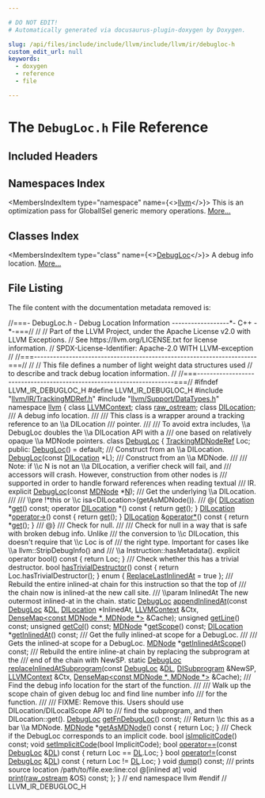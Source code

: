 ```yaml
---

# DO NOT EDIT!
# Automatically generated via docusaurus-plugin-doxygen by Doxygen.

slug: /api/files/include/include/llvm/include/llvm/ir/debugloc-h
custom_edit_url: null
keywords:
  - doxygen
  - reference
  - file

---
```





# The `DebugLoc.h` File Reference

<DoxygenPage pluginConfig={pluginConfig}>



## Included Headers

<IncludesList>
<IncludesListItem
  filePath="llvm/IR/TrackingMDRef.h"
  permalink="/docs/api/files/include/include/llvm/include/llvm/ir/trackingmdref-h"
  isLocal="true" />
<IncludesListItem
  filePath="llvm/Support/DataTypes.h"
  permalink="/docs/api/files/include/include/llvm/include/llvm/support/datatypes-h"
  isLocal="true" />
</IncludesList>

## Namespaces Index

<MembersIndex>

<MembersIndexItem
  type="namespace"
  name={<><a href="/docs/api/namespaces/llvm">llvm</a></>}>
This is an optimization pass for GlobalISel generic memory operations. <a href="/docs/api/namespaces/llvm/#details">More...</a>
</MembersIndexItem>

</MembersIndex>

## Classes Index

<MembersIndex>

<MembersIndexItem
  type="class"
  name={<><a href="/docs/api/classes/llvm/debugloc">DebugLoc</a></>}>
A debug info location. <a href="/docs/api/classes/llvm/debugloc/#details">More...</a>
</MembersIndexItem>

</MembersIndex>


## File Listing

The file content with the documentation metadata removed is:

<ProgramListing>

<Link id="l00001" /><CodeLine lineNumber="1"><span class="doxyHighlightComment">//===- DebugLoc.h - Debug Location Information ------------------&#42;- C++ -&#42;-===//</span></CodeLine>
<Link id="l00002" /><CodeLine lineNumber="2"><span class="doxyHighlightComment">//</span></CodeLine>
<Link id="l00003" /><CodeLine lineNumber="3"><span class="doxyHighlightComment">// Part of the LLVM Project, under the Apache License v2.0 with LLVM Exceptions.</span></CodeLine>
<Link id="l00004" /><CodeLine lineNumber="4"><span class="doxyHighlightComment">// See https://llvm.org/LICENSE.txt for license information.</span></CodeLine>
<Link id="l00005" /><CodeLine lineNumber="5"><span class="doxyHighlightComment">// SPDX-License-Identifier: Apache-2.0 WITH LLVM-exception</span></CodeLine>
<Link id="l00006" /><CodeLine lineNumber="6"><span class="doxyHighlightComment">//</span></CodeLine>
<Link id="l00007" /><CodeLine lineNumber="7"><span class="doxyHighlightComment">//===----------------------------------------------------------------------===//</span></CodeLine>
<Link id="l00008" /><CodeLine lineNumber="8"><span class="doxyHighlightComment">//</span></CodeLine>
<Link id="l00009" /><CodeLine lineNumber="9"><span class="doxyHighlightComment">// This file defines a number of light weight data structures used</span></CodeLine>
<Link id="l00010" /><CodeLine lineNumber="10"><span class="doxyHighlightComment">// to describe and track debug location information.</span></CodeLine>
<Link id="l00011" /><CodeLine lineNumber="11"><span class="doxyHighlightComment">//</span></CodeLine>
<Link id="l00012" /><CodeLine lineNumber="12"><span class="doxyHighlightComment">//===----------------------------------------------------------------------===//</span></CodeLine>
<Link id="l00013" /><CodeLine lineNumber="13"></CodeLine>
<Link id="l00014" /><CodeLine lineNumber="14"><span class="doxyHighlightPreprocessor">#ifndef LLVM&#95;IR&#95;DEBUGLOC&#95;H</span></CodeLine>
<Link id="l00015" /><CodeLine lineNumber="15"><span class="doxyHighlightPreprocessor">#define LLVM&#95;IR&#95;DEBUGLOC&#95;H</span></CodeLine>
<Link id="l00016" /><CodeLine lineNumber="16"></CodeLine>
<Link id="l00017" /><CodeLine lineNumber="17"><span class="doxyHighlightPreprocessor">#include &quot;<a href="/docs/api/files/include/include/llvm/include/llvm/ir/trackingmdref-h">llvm/IR/TrackingMDRef.h</a>&quot;</span></CodeLine>
<Link id="l00018" /><CodeLine lineNumber="18"><span class="doxyHighlightPreprocessor">#include &quot;<a href="/docs/api/files/include/include/llvm/include/llvm/support/datatypes-h">llvm/Support/DataTypes.h</a>&quot;</span></CodeLine>
<Link id="l00019" /><CodeLine lineNumber="19"></CodeLine>
<Link id="l00020" /><CodeLine lineNumber="20"><span class="doxyHighlightKeyword">namespace </span><span class="doxyHighlight"><a href="/docs/api/namespaces/llvm">llvm</a> &#123;</span></CodeLine>
<Link id="l00021" /><CodeLine lineNumber="21"></CodeLine>
<Link id="l00022" /><CodeLine lineNumber="22"><span class="doxyHighlight">  </span><span class="doxyHighlightKeyword">class </span><span class="doxyHighlight"><a href="/docs/api/classes/llvm/llvmcontext">LLVMContext</a>;</span></CodeLine>
<Link id="l00023" /><CodeLine lineNumber="23"><span class="doxyHighlight">  </span><span class="doxyHighlightKeyword">class </span><span class="doxyHighlight"><a href="/docs/api/classes/llvm/raw-ostream">raw&#95;ostream</a>;</span></CodeLine>
<Link id="l00024" /><CodeLine lineNumber="24"><span class="doxyHighlight">  </span><span class="doxyHighlightKeyword">class </span><span class="doxyHighlight"><a href="/docs/api/classes/llvm/dilocation">DILocation</a>;</span></CodeLine>
<Link id="l00025" /><CodeLine lineNumber="25"></CodeLine>
<Link id="l00026" /><CodeLine lineNumber="26"><span class="doxyHighlightComment">  /// A debug info location.</span></CodeLine>
<Link id="l00027" /><CodeLine lineNumber="27"><span class="doxyHighlightComment">  ///</span></CodeLine>
<Link id="l00028" /><CodeLine lineNumber="28"><span class="doxyHighlightComment">  /// This class is a wrapper around a tracking reference to an \\a DILocation</span></CodeLine>
<Link id="l00029" /><CodeLine lineNumber="29"><span class="doxyHighlightComment">  /// pointer.</span></CodeLine>
<Link id="l00030" /><CodeLine lineNumber="30"><span class="doxyHighlightComment">  ///</span></CodeLine>
<Link id="l00031" /><CodeLine lineNumber="31"><span class="doxyHighlightComment">  /// To avoid extra includes, \\a DebugLoc doubles the \\a DILocation API with a</span></CodeLine>
<Link id="l00032" /><CodeLine lineNumber="32"><span class="doxyHighlightComment">  /// one based on relatively opaque \\a MDNode pointers.</span></CodeLine>
<Link id="l00033" /><CodeLine lineNumber="33" lineLink="/docs/api/classes/llvm/debugloc"><span class="doxyHighlight">  </span><span class="doxyHighlightKeyword">class </span><span class="doxyHighlight"><a href="/docs/api/classes/llvm/debugloc/#a37616eb7c1e47f6df05f3fdbdc09552a">DebugLoc</a> &#123;</span></CodeLine>
<Link id="l00034" /><CodeLine lineNumber="34"><span class="doxyHighlight">    <a href="/docs/api/namespaces/llvm/#a0b32d680d9bfed0636f7297d89583e27">TrackingMDNodeRef</a> Loc;</span></CodeLine>
<Link id="l00035" /><CodeLine lineNumber="35"></CodeLine>
<Link id="l00036" /><CodeLine lineNumber="36"><span class="doxyHighlight">  </span><span class="doxyHighlightKeyword">public</span><span class="doxyHighlight">:</span></CodeLine>
<Link id="l00037" /><CodeLine lineNumber="37" lineLink="/docs/api/classes/llvm/debugloc/#a37616eb7c1e47f6df05f3fdbdc09552a"><span class="doxyHighlight">    <a href="/docs/api/classes/llvm/debugloc/#a37616eb7c1e47f6df05f3fdbdc09552a">DebugLoc</a>() = </span><span class="doxyHighlightKeywordFlow">default</span><span class="doxyHighlight">;</span></CodeLine>
<Link id="l00038" /><CodeLine lineNumber="38"></CodeLine>
<Link id="l00039" /><CodeLine lineNumber="39"><span class="doxyHighlightComment">    /// Construct from an \\a DILocation.</span></CodeLine>
<Link id="l00040" /><CodeLine lineNumber="40"><span class="doxyHighlight">    <a href="/docs/api/classes/llvm/debugloc/#a37616eb7c1e47f6df05f3fdbdc09552a">DebugLoc</a>(</span><span class="doxyHighlightKeyword">const</span><span class="doxyHighlight"> <a href="/docs/api/classes/llvm/dilocation">DILocation</a> &#42;L);</span></CodeLine>
<Link id="l00041" /><CodeLine lineNumber="41"></CodeLine>
<Link id="l00042" /><CodeLine lineNumber="42"><span class="doxyHighlightComment">    /// Construct from an \\a MDNode.</span></CodeLine>
<Link id="l00043" /><CodeLine lineNumber="43"><span class="doxyHighlightComment">    ///</span></CodeLine>
<Link id="l00044" /><CodeLine lineNumber="44"><span class="doxyHighlightComment">    /// Note: if \\c N is not an \\a DILocation, a verifier check will fail, and</span></CodeLine>
<Link id="l00045" /><CodeLine lineNumber="45"><span class="doxyHighlightComment">    /// accessors will crash.  However, construction from other nodes is</span></CodeLine>
<Link id="l00046" /><CodeLine lineNumber="46"><span class="doxyHighlightComment">    /// supported in order to handle forward references when reading textual</span></CodeLine>
<Link id="l00047" /><CodeLine lineNumber="47"><span class="doxyHighlightComment">    /// IR.</span></CodeLine>
<Link id="l00048" /><CodeLine lineNumber="48"><span class="doxyHighlight">    </span><span class="doxyHighlightKeyword">explicit</span><span class="doxyHighlight"> <a href="/docs/api/classes/llvm/debugloc/#a37616eb7c1e47f6df05f3fdbdc09552a">DebugLoc</a>(</span><span class="doxyHighlightKeyword">const</span><span class="doxyHighlight"> <a href="/docs/api/classes/llvm/mdnode">MDNode</a> &#42;<a href="/docs/api/files/lib/lib/support/regcomp-c/#a0240ac851181b84ac374872dc5434ee4">N</a>);</span></CodeLine>
<Link id="l00049" /><CodeLine lineNumber="49"></CodeLine>
<Link id="l00050" /><CodeLine lineNumber="50"><span class="doxyHighlightComment">    /// Get the underlying \\a DILocation.</span></CodeLine>
<Link id="l00051" /><CodeLine lineNumber="51"><span class="doxyHighlightComment">    ///</span></CodeLine>
<Link id="l00052" /><CodeLine lineNumber="52"><span class="doxyHighlightComment">    /// \\pre !&#42;this or \\c isa&lt;DILocation&gt;(getAsMDNode()).</span></CodeLine>
<Link id="l00053" /><CodeLine lineNumber="53"><span class="doxyHighlightComment">    /// @&#123;</span></CodeLine>
<Link id="l00054" /><CodeLine lineNumber="54"><span class="doxyHighlight">    <a href="/docs/api/classes/llvm/dilocation">DILocation</a> &#42;<a href="/docs/api/classes/llvm/debugloc/#a4ff1bb484be62f8dac94fc087f72f524">get</a>() </span><span class="doxyHighlightKeyword">const</span><span class="doxyHighlight">;</span></CodeLine>
<Link id="l00055" /><CodeLine lineNumber="55" lineLink="/docs/api/classes/llvm/debugloc/#aed2c46114adcf9712ee8de82d9fdf960"><span class="doxyHighlight">    </span><span class="doxyHighlightKeyword">operator</span><span class="doxyHighlight"> <a href="/docs/api/classes/llvm/dilocation">DILocation</a> &#42;() </span><span class="doxyHighlightKeyword">const</span><span class="doxyHighlight"> &#123; </span><span class="doxyHighlightKeywordFlow">return</span><span class="doxyHighlight"> <a href="/docs/api/classes/llvm/debugloc/#a4ff1bb484be62f8dac94fc087f72f524">get</a>(); &#125;</span></CodeLine>
<Link id="l00056" /><CodeLine lineNumber="56" lineLink="/docs/api/classes/llvm/debugloc/#a6ac1684510e43a52a597a7a82fe797b8"><span class="doxyHighlight">    <a href="/docs/api/classes/llvm/dilocation">DILocation</a> &#42;<a href="/docs/api/classes/llvm/debugloc/#a6ac1684510e43a52a597a7a82fe797b8">operator-&gt;</a>()</span><span class="doxyHighlightKeyword"> const </span><span class="doxyHighlight">&#123; </span><span class="doxyHighlightKeywordFlow">return</span><span class="doxyHighlight"> <a href="/docs/api/classes/llvm/debugloc/#a4ff1bb484be62f8dac94fc087f72f524">get</a>(); &#125;</span></CodeLine>
<Link id="l00057" /><CodeLine lineNumber="57" lineLink="/docs/api/classes/llvm/debugloc/#a1200bd5d7fdbfe5f35b2d1d00d08f8b3"><span class="doxyHighlight">    <a href="/docs/api/classes/llvm/dilocation">DILocation</a> &amp;<a href="/docs/api/classes/llvm/debugloc/#a1200bd5d7fdbfe5f35b2d1d00d08f8b3">operator&#42;</a>()</span><span class="doxyHighlightKeyword"> const </span><span class="doxyHighlight">&#123; </span><span class="doxyHighlightKeywordFlow">return</span><span class="doxyHighlight"> &#42;<a href="/docs/api/classes/llvm/debugloc/#a4ff1bb484be62f8dac94fc087f72f524">get</a>(); &#125;</span></CodeLine>
<Link id="l00058" /><CodeLine lineNumber="58"><span class="doxyHighlightComment">    /// @&#125;</span></CodeLine>
<Link id="l00059" /><CodeLine lineNumber="59"></CodeLine>
<Link id="l00060" /><CodeLine lineNumber="60"><span class="doxyHighlightComment">    /// Check for null.</span></CodeLine>
<Link id="l00061" /><CodeLine lineNumber="61"><span class="doxyHighlightComment">    ///</span></CodeLine>
<Link id="l00062" /><CodeLine lineNumber="62"><span class="doxyHighlightComment">    /// Check for null in a way that is safe with broken debug info.  Unlike</span></CodeLine>
<Link id="l00063" /><CodeLine lineNumber="63"><span class="doxyHighlightComment">    /// the conversion to \\c DILocation, this doesn&#39;t require that \\c Loc is of</span></CodeLine>
<Link id="l00064" /><CodeLine lineNumber="64"><span class="doxyHighlightComment">    /// the right type.  Important for cases like \\a llvm::StripDebugInfo() and</span></CodeLine>
<Link id="l00065" /><CodeLine lineNumber="65"><span class="doxyHighlightComment">    /// \\a Instruction::hasMetadata().</span></CodeLine>
<Link id="l00066" /><CodeLine lineNumber="66" lineLink="/docs/api/classes/llvm/debugloc/#ad3d3e352271b660741f403e60c732b71"><span class="doxyHighlight">    </span><span class="doxyHighlightKeyword">explicit</span><span class="doxyHighlight"> </span><span class="doxyHighlightKeyword">operator</span><span class="doxyHighlight"> bool()</span><span class="doxyHighlightKeyword"> const </span><span class="doxyHighlight">&#123; </span><span class="doxyHighlightKeywordFlow">return</span><span class="doxyHighlight"> Loc; &#125;</span></CodeLine>
<Link id="l00067" /><CodeLine lineNumber="67"></CodeLine>
<Link id="l00068" /><CodeLine lineNumber="68"><span class="doxyHighlightComment">    /// Check whether this has a trivial destructor.</span></CodeLine>
<Link id="l00069" /><CodeLine lineNumber="69" lineLink="/docs/api/classes/llvm/debugloc/#a6fb007484ca0f8415aaa6ef6c1677c5f"><span class="doxyHighlight">    </span><span class="doxyHighlightKeywordType">bool</span><span class="doxyHighlight"> <a href="/docs/api/classes/llvm/debugloc/#a6fb007484ca0f8415aaa6ef6c1677c5f">hasTrivialDestructor</a>()</span><span class="doxyHighlightKeyword"> const </span><span class="doxyHighlight">&#123; </span><span class="doxyHighlightKeywordFlow">return</span><span class="doxyHighlight"> Loc.hasTrivialDestructor(); &#125;</span></CodeLine>
<Link id="l00070" /><CodeLine lineNumber="70"></CodeLine>
<Link id="l00071" /><CodeLine lineNumber="71" lineLink="/docs/api/classes/llvm/debugloc/#a7eeeeeb14850f63e377665e7d7c8cc39a2137f764d798f38e1d212649748140e8"><span class="doxyHighlight">    </span><span class="doxyHighlightKeyword">enum</span><span class="doxyHighlight"> &#123; <a href="/docs/api/classes/llvm/debugloc/#a7eeeeeb14850f63e377665e7d7c8cc39a2137f764d798f38e1d212649748140e8">ReplaceLastInlinedAt</a> = </span><span class="doxyHighlightKeyword">true</span><span class="doxyHighlight"> &#125;;</span></CodeLine>
<Link id="l00072" /><CodeLine lineNumber="72"><span class="doxyHighlightComment">    /// Rebuild the entire inlined-at chain for this instruction so that the top of</span></CodeLine>
<Link id="l00073" /><CodeLine lineNumber="73"><span class="doxyHighlightComment">    /// the chain now is inlined-at the new call site.</span></CodeLine>
<Link id="l00074" /><CodeLine lineNumber="74"><span class="doxyHighlightComment">    /// \\param   InlinedAt    The new outermost inlined-at in the chain.</span></CodeLine>
<Link id="l00075" /><CodeLine lineNumber="75"><span class="doxyHighlight">    </span><span class="doxyHighlightKeyword">static</span><span class="doxyHighlight"> <a href="/docs/api/classes/llvm/debugloc">DebugLoc</a> <a href="/docs/api/classes/llvm/debugloc/#a55acf718f2931a7050c4ed39eb0434e7">appendInlinedAt</a>(</span><span class="doxyHighlightKeyword">const</span><span class="doxyHighlight"> <a href="/docs/api/classes/llvm/debugloc">DebugLoc</a> &amp;<a href="/docs/api/files/lib/lib/target/lib/target/arm/armslshardening-cpp/#ad467c4ab9119043f9b7750ab986be61a">DL</a>, <a href="/docs/api/classes/llvm/dilocation">DILocation</a> &#42;InlinedAt,</span></CodeLine>
<Link id="l00076" /><CodeLine lineNumber="76"><span class="doxyHighlight">                                    <a href="/docs/api/classes/llvm/llvmcontext">LLVMContext</a> &amp;Ctx,</span></CodeLine>
<Link id="l00077" /><CodeLine lineNumber="77"><span class="doxyHighlight">                                    <a href="/docs/api/classes/llvm/densemap">DenseMap&lt;const MDNode &#42;, MDNode &#42;&gt;</a> &amp;Cache);</span></CodeLine>
<Link id="l00078" /><CodeLine lineNumber="78"></CodeLine>
<Link id="l00079" /><CodeLine lineNumber="79"><span class="doxyHighlight">    </span><span class="doxyHighlightKeywordType">unsigned</span><span class="doxyHighlight"> <a href="/docs/api/classes/llvm/debugloc/#a427c256af834975c7869ad28fac00563">getLine</a>() </span><span class="doxyHighlightKeyword">const</span><span class="doxyHighlight">;</span></CodeLine>
<Link id="l00080" /><CodeLine lineNumber="80"><span class="doxyHighlight">    </span><span class="doxyHighlightKeywordType">unsigned</span><span class="doxyHighlight"> <a href="/docs/api/classes/llvm/debugloc/#a98eca4d65070b40322af34cf08842d8c">getCol</a>() </span><span class="doxyHighlightKeyword">const</span><span class="doxyHighlight">;</span></CodeLine>
<Link id="l00081" /><CodeLine lineNumber="81"><span class="doxyHighlight">    <a href="/docs/api/classes/llvm/mdnode">MDNode</a> &#42;<a href="/docs/api/classes/llvm/debugloc/#a51e7213ee467c71c8feec9ff30a580bd">getScope</a>() </span><span class="doxyHighlightKeyword">const</span><span class="doxyHighlight">;</span></CodeLine>
<Link id="l00082" /><CodeLine lineNumber="82"><span class="doxyHighlight">    <a href="/docs/api/classes/llvm/dilocation">DILocation</a> &#42;<a href="/docs/api/classes/llvm/debugloc/#ada0b6f3c53a53b7274e7aeb23eeab5a8">getInlinedAt</a>() </span><span class="doxyHighlightKeyword">const</span><span class="doxyHighlight">;</span></CodeLine>
<Link id="l00083" /><CodeLine lineNumber="83"></CodeLine>
<Link id="l00084" /><CodeLine lineNumber="84"><span class="doxyHighlightComment">    /// Get the fully inlined-at scope for a DebugLoc.</span></CodeLine>
<Link id="l00085" /><CodeLine lineNumber="85"><span class="doxyHighlightComment">    ///</span></CodeLine>
<Link id="l00086" /><CodeLine lineNumber="86"><span class="doxyHighlightComment">    /// Gets the inlined-at scope for a DebugLoc.</span></CodeLine>
<Link id="l00087" /><CodeLine lineNumber="87"><span class="doxyHighlight">    <a href="/docs/api/classes/llvm/mdnode">MDNode</a> &#42;<a href="/docs/api/classes/llvm/debugloc/#af881dfbb1a3f3e64fc9a8eea04be04bc">getInlinedAtScope</a>() </span><span class="doxyHighlightKeyword">const</span><span class="doxyHighlight">;</span></CodeLine>
<Link id="l00088" /><CodeLine lineNumber="88"></CodeLine>
<Link id="l00089" /><CodeLine lineNumber="89"><span class="doxyHighlightComment">    /// Rebuild the entire inline-at chain by replacing the subprogram at the</span></CodeLine>
<Link id="l00090" /><CodeLine lineNumber="90"><span class="doxyHighlightComment">    /// end of the chain with NewSP.</span></CodeLine>
<Link id="l00091" /><CodeLine lineNumber="91"><span class="doxyHighlight">    </span><span class="doxyHighlightKeyword">static</span><span class="doxyHighlight"> <a href="/docs/api/classes/llvm/debugloc">DebugLoc</a></span></CodeLine>
<Link id="l00092" /><CodeLine lineNumber="92"><span class="doxyHighlight">    <a href="/docs/api/classes/llvm/debugloc/#aac09dfae0aafa3f07db67a5813f454ae">replaceInlinedAtSubprogram</a>(</span><span class="doxyHighlightKeyword">const</span><span class="doxyHighlight"> <a href="/docs/api/classes/llvm/debugloc">DebugLoc</a> &amp;<a href="/docs/api/files/lib/lib/target/lib/target/arm/armslshardening-cpp/#ad467c4ab9119043f9b7750ab986be61a">DL</a>, <a href="/docs/api/classes/llvm/disubprogram">DISubprogram</a> &amp;NewSP,</span></CodeLine>
<Link id="l00093" /><CodeLine lineNumber="93"><span class="doxyHighlight">                               <a href="/docs/api/classes/llvm/llvmcontext">LLVMContext</a> &amp;Ctx,</span></CodeLine>
<Link id="l00094" /><CodeLine lineNumber="94"><span class="doxyHighlight">                               <a href="/docs/api/classes/llvm/densemap">DenseMap&lt;const MDNode &#42;, MDNode &#42;&gt;</a> &amp;Cache);</span></CodeLine>
<Link id="l00095" /><CodeLine lineNumber="95"></CodeLine>
<Link id="l00096" /><CodeLine lineNumber="96"><span class="doxyHighlightComment">    /// Find the debug info location for the start of the function.</span></CodeLine>
<Link id="l00097" /><CodeLine lineNumber="97"><span class="doxyHighlightComment">    ///</span></CodeLine>
<Link id="l00098" /><CodeLine lineNumber="98"><span class="doxyHighlightComment">    /// Walk up the scope chain of given debug loc and find line number info</span></CodeLine>
<Link id="l00099" /><CodeLine lineNumber="99"><span class="doxyHighlightComment">    /// for the function.</span></CodeLine>
<Link id="l00100" /><CodeLine lineNumber="100"><span class="doxyHighlightComment">    ///</span></CodeLine>
<Link id="l00101" /><CodeLine lineNumber="101"><span class="doxyHighlightComment">    /// FIXME: Remove this.  Users should use DILocation/DILocalScope API to</span></CodeLine>
<Link id="l00102" /><CodeLine lineNumber="102"><span class="doxyHighlightComment">    /// find the subprogram, and then DILocation::get().</span></CodeLine>
<Link id="l00103" /><CodeLine lineNumber="103"><span class="doxyHighlight">    <a href="/docs/api/classes/llvm/debugloc">DebugLoc</a> <a href="/docs/api/classes/llvm/debugloc/#a4bccb0979d1d30e83fe142ac7fb4747b">getFnDebugLoc</a>() </span><span class="doxyHighlightKeyword">const</span><span class="doxyHighlight">;</span></CodeLine>
<Link id="l00104" /><CodeLine lineNumber="104"></CodeLine>
<Link id="l00105" /><CodeLine lineNumber="105"><span class="doxyHighlightComment">    /// Return \\c this as a bar \\a MDNode.</span></CodeLine>
<Link id="l00106" /><CodeLine lineNumber="106" lineLink="/docs/api/classes/llvm/debugloc/#a942ba74e5c32ec1b9471e80c2c826b5d"><span class="doxyHighlight">    <a href="/docs/api/classes/llvm/mdnode">MDNode</a> &#42;<a href="/docs/api/classes/llvm/debugloc/#a942ba74e5c32ec1b9471e80c2c826b5d">getAsMDNode</a>()</span><span class="doxyHighlightKeyword"> const </span><span class="doxyHighlight">&#123; </span><span class="doxyHighlightKeywordFlow">return</span><span class="doxyHighlight"> Loc; &#125;</span></CodeLine>
<Link id="l00107" /><CodeLine lineNumber="107"></CodeLine>
<Link id="l00108" /><CodeLine lineNumber="108"><span class="doxyHighlightComment">    /// Check if the DebugLoc corresponds to an implicit code.</span></CodeLine>
<Link id="l00109" /><CodeLine lineNumber="109"><span class="doxyHighlight">    </span><span class="doxyHighlightKeywordType">bool</span><span class="doxyHighlight"> <a href="/docs/api/classes/llvm/debugloc/#aadbe78e14e88b07caba251af5db4a042">isImplicitCode</a>() </span><span class="doxyHighlightKeyword">const</span><span class="doxyHighlight">;</span></CodeLine>
<Link id="l00110" /><CodeLine lineNumber="110"><span class="doxyHighlight">    </span><span class="doxyHighlightKeywordType">void</span><span class="doxyHighlight"> <a href="/docs/api/classes/llvm/debugloc/#a04abc02eae5231190e32453a72d4b2bf">setImplicitCode</a>(</span><span class="doxyHighlightKeywordType">bool</span><span class="doxyHighlight"> ImplicitCode);</span></CodeLine>
<Link id="l00111" /><CodeLine lineNumber="111"></CodeLine>
<Link id="l00112" /><CodeLine lineNumber="112" lineLink="/docs/api/classes/llvm/debugloc/#a2cb50ce12d811af2fa69805ee80107d6"><span class="doxyHighlight">    </span><span class="doxyHighlightKeywordType">bool</span><span class="doxyHighlight"> <a href="/docs/api/classes/llvm/debugloc/#a2cb50ce12d811af2fa69805ee80107d6">operator==</a>(</span><span class="doxyHighlightKeyword">const</span><span class="doxyHighlight"> <a href="/docs/api/classes/llvm/debugloc/#a37616eb7c1e47f6df05f3fdbdc09552a">DebugLoc</a> &amp;<a href="/docs/api/files/lib/lib/target/lib/target/arm/armslshardening-cpp/#ad467c4ab9119043f9b7750ab986be61a">DL</a>)</span><span class="doxyHighlightKeyword"> const </span><span class="doxyHighlight">&#123; </span><span class="doxyHighlightKeywordFlow">return</span><span class="doxyHighlight"> Loc == <a href="/docs/api/files/lib/lib/target/lib/target/arm/armslshardening-cpp/#ad467c4ab9119043f9b7750ab986be61a">DL</a>.Loc; &#125;</span></CodeLine>
<Link id="l00113" /><CodeLine lineNumber="113" lineLink="/docs/api/classes/llvm/debugloc/#ae6959176362102af9a136a5415d74426"><span class="doxyHighlight">    </span><span class="doxyHighlightKeywordType">bool</span><span class="doxyHighlight"> <a href="/docs/api/classes/llvm/debugloc/#ae6959176362102af9a136a5415d74426">operator!=</a>(</span><span class="doxyHighlightKeyword">const</span><span class="doxyHighlight"> <a href="/docs/api/classes/llvm/debugloc/#a37616eb7c1e47f6df05f3fdbdc09552a">DebugLoc</a> &amp;<a href="/docs/api/files/lib/lib/target/lib/target/arm/armslshardening-cpp/#ad467c4ab9119043f9b7750ab986be61a">DL</a>)</span><span class="doxyHighlightKeyword"> const </span><span class="doxyHighlight">&#123; </span><span class="doxyHighlightKeywordFlow">return</span><span class="doxyHighlight"> Loc != <a href="/docs/api/files/lib/lib/target/lib/target/arm/armslshardening-cpp/#ad467c4ab9119043f9b7750ab986be61a">DL</a>.Loc; &#125;</span></CodeLine>
<Link id="l00114" /><CodeLine lineNumber="114"></CodeLine>
<Link id="l00115" /><CodeLine lineNumber="115"><span class="doxyHighlight">    </span><span class="doxyHighlightKeywordType">void</span><span class="doxyHighlight"> <a href="/docs/api/classes/llvm/debugloc/#abf018edd9aec8ba5434e17d10f64d8cd">dump</a>() </span><span class="doxyHighlightKeyword">const</span><span class="doxyHighlight">;</span></CodeLine>
<Link id="l00116" /><CodeLine lineNumber="116"></CodeLine>
<Link id="l00117" /><CodeLine lineNumber="117"><span class="doxyHighlightComment">    /// prints source location /path/to/file.exe:line:col @&#91;inlined at&#93;</span></CodeLine>
<Link id="l00118" /><CodeLine lineNumber="118"><span class="doxyHighlight">    </span><span class="doxyHighlightKeywordType">void</span><span class="doxyHighlight"> <a href="/docs/api/classes/llvm/debugloc/#a88cd5f78395c5eb2c7b155df2c149bd8">print</a>(<a href="/docs/api/classes/llvm/raw-ostream">raw&#95;ostream</a> &amp;OS) </span><span class="doxyHighlightKeyword">const</span><span class="doxyHighlight">;</span></CodeLine>
<Link id="l00119" /><CodeLine lineNumber="119"><span class="doxyHighlight">  &#125;;</span></CodeLine>
<Link id="l00120" /><CodeLine lineNumber="120"></CodeLine>
<Link id="l00121" /><CodeLine lineNumber="121"><span class="doxyHighlight">&#125; </span><span class="doxyHighlightComment">// end namespace llvm</span></CodeLine>
<Link id="l00122" /><CodeLine lineNumber="122"></CodeLine>
<Link id="l00123" /><CodeLine lineNumber="123"><span class="doxyHighlightPreprocessor">#endif </span><span class="doxyHighlightComment">// LLVM&#95;IR&#95;DEBUGLOC&#95;H</span></CodeLine>

</ProgramListing>


</DoxygenPage>
